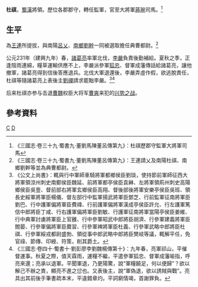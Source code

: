 '''杜祺'''{{BD|？年||？年||catIdx=D}}，[[蜀漢|蜀漢]]將領。歷位各郡郡守，轉任監軍，官至大將軍[[蔣琬|蔣琬]]司馬。<ref>《三國志·卷三十九·蜀書九·董劉馬陳董呂傳第九》：杜祺歷郡守監軍大將軍司馬</ref>

==生平==
為[[王連|王連]]所提拔，與南陽[[呂乂|呂乂]]、[[南鄉|南鄉]][[劉幹_(蜀漢)|劉幹]]一同被選取擔任典曹都尉。<ref>《三國志·卷三十九·蜀書九·董劉馬陳董呂傳第九》：王連請乂及南陽杜祺、南鄉劉幹等並為典曹都尉。</ref>

公元231年（建興九年）春，[[諸葛亮|諸葛亮]]率軍北伐，[[李严_(蜀汉)|李嚴]]負責後勤補給。夏秋之季，正逢陰雨連綿，糧草運輸供應不上，李嚴派參軍[[狐忠|狐忠]]、督軍成藩傳話給諸葛亮，讓他撤軍，諸葛亮得到信後答應退兵。北伐大軍退還後，李嚴弄虛作假，欲逃脫責任，杜祺等隨諸葛亮上表後主[[劉禪|劉禪]]請求罷黜李嚴。<ref>《公文上尚書》：輒與行中軍師車騎將軍都鄉侯臣劉琰，使持節前軍師征西大將軍領涼州刺史南鄭侯臣魏延、前將軍都亭侯臣袁綝、左將軍領荊州刺史高陽鄉侯臣吳壹、督前部右將軍玄鄉侯臣高翔、督後部後將軍安樂亭侯臣吳班、領長史綏軍將軍臣楊儀、督左部行中監軍揚武將軍臣鄧芝、行前監軍征南將軍臣劉巴、行中護軍偏將軍臣費禕、行前護軍偏將軍漢成亭侯臣許允、行左護軍篤信中郎將臣丁咸、行右護軍偏將軍臣劉敏、行護軍征南將軍當陽亭侯臣姜維、行中典軍討虜將軍臣上官雝、行中參軍昭武中郎將臣胡濟、行參軍建義將軍臣閻晏、行參軍偏將軍臣爨習、行參軍裨將軍臣杜義、行參軍武略中郎將臣杜祺、行參軍綏戎都尉盛勃、領從事中郎武略中郎將臣樊岐等議，輒解平任，免官祿、節傳、印綬、符策，削其爵土。</ref><ref>《三國志·卷四十·蜀書十·劉彭廖李劉魏楊傳第十》：九年春，亮軍祁山，平催督運事。秋夏之際，值天霖雨，運糧不繼，平遣參軍狐忠、督軍成藩喻指，呼亮來還；亮承以退軍。平聞軍退，乃更陽驚，說“軍糧饒足，何以便歸”？欲以解己不辦之責，顯亮不進之愆也。又表後主，說“軍偽退，欲以誘賊與戰”。亮具出其前後手筆書疏本末，平違錯章灼。平詞窮情竭，首謝罪負。</ref>

后来杜祺亦参与击退[[曹魏|曹魏]]权臣大将军[[曹爽|曹爽]]来犯的[[兴势之战|兴势之战]]。

==參考資料==
[[Category:杜姓|C]]
[[Category:蜀漢政治人物|D]]